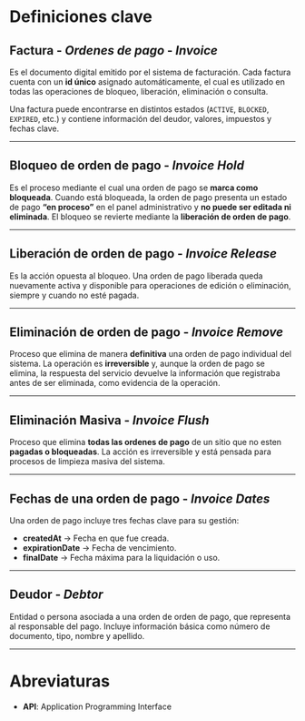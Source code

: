 # Definiciones clave

## Factura - _**Ordenes de pago**_ - _**Invoice**_

Es el documento digital emitido por el sistema de facturación. Cada factura cuenta con un
**id único** asignado automáticamente, el cual es utilizado en todas las operaciones de
bloqueo, liberación, eliminación o consulta.

Una factura puede encontrarse en distintos estados (`ACTIVE`, `BLOCKED`, `EXPIRED`, etc.)
y contiene información del deudor, valores, impuestos y fechas clave.

---

## Bloqueo de orden de pago - _**Invoice Hold**_

Es el proceso mediante el cual una orden de pago se **marca como bloqueada**.
Cuando está bloqueada, la orden de pago presenta un estado de pago **“en proceso”** en el panel
administrativo y **no puede ser editada ni eliminada**.
El bloqueo se revierte mediante la **liberación de orden de pago**.

---

## Liberación de orden de pago - _**Invoice Release**_

Es la acción opuesta al bloqueo. Una orden de pago liberada queda nuevamente activa y disponible
para operaciones de edición o eliminación, siempre y cuando no esté pagada.

---

## Eliminación de orden de pago - _**Invoice Remove**_

Proceso que elimina de manera **definitiva** una orden de pago individual del sistema.
La operación es **irreversible** y, aunque la orden de pago se elimina, la respuesta del servicio
devuelve la información que registraba antes de ser eliminada, como evidencia de la operación.

---

## Eliminación Masiva - _**Invoice Flush**_

Proceso que elimina **todas las ordenes de pago** de un sitio que no esten **pagadas o bloqueadas**.
La acción es irreversible y está pensada para procesos de limpieza masiva del sistema.

---


## Fechas de una orden de pago - _**Invoice Dates**_

Una orden de pago incluye tres fechas clave para su gestión:

- **createdAt** → Fecha en que fue creada.
- **expirationDate** → Fecha de vencimiento.
- **finalDate** → Fecha máxima para la liquidación o uso.

---

## Deudor - _**Debtor**_

Entidad o persona asociada a una orden de orden de pago, que representa al responsable del pago.
Incluye información básica como número de documento, tipo, nombre y apellido.

---

# Abreviaturas

- **API**: Application Programming Interface


